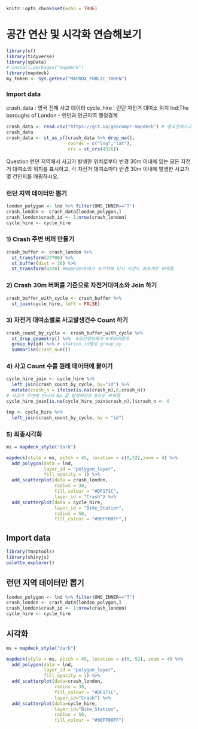 ```{r setup, include=FALSE}
knitr::opts_chunk$set(echo = TRUE)
```

# 공간 연산 및 시각화 연습해보기

```{r}
library(sf)
library(tidyverse)
library(spData)
# install.packages("mapdeck")
library(mapdeck)
my_token <- Sys.getenv("MAPBOX_PUBLIC_TOKEN")
```

### Import data
crash_data : 영국 전체 사고 데이터
cycle_hire : 런던 자전거 대여소 위치
lnd:The boroughs of London - 런던과 인근지역 행정경계

```{r}
crash_data <- read.csv("https://git.io/geocompr-mapdeck") # 영국전체사고
crash_data
crash_data <- st_as_sf(crash_data %>% drop_na(),
                       coords = c("lng","lat"),
                       crs = st_crs(4326))
```

Question
런던 지역에서 사고가 발생한 위치로부터 반경 30m 이내에 있는 모든 자전거 대여소의 위치를 표시하고, 각 자전거 대여소마다 반경 30m 이내에 발생한 사고가 몇 건인지를 매핑하시오.

### 런던 지역 데이터만 뽑기

```{r}
london_polygon <- lnd %>% filter(ONS_INNER=="T")
crash_london <- crash_data[london_polygon,]
crash_london$crash_id <- 1:nrow(crash_london)
cycle_hire <- cycle_hire
```


### 1) Crash 주변 버퍼 만들기
```{r}
crash_buffer <- crash_london %>% 
  st_transform(27700) %>% 
  st_buffer(dist = 30) %>% 
  st_transform(4326) #mapedeck에서 쓰기위해 다시 위경도 좌표계로 바꿔줌
```

### 2) Crash 30m 버퍼를 기준으로 자전거대여소와 Join 하기
```{r}
crash_buffer_with_cycle <- crash_buffer %>% 
  st_join(cycle_hire, left = FALSE)
```

### 3) 자전거 대여소별로 사고발생건수 Count 하기

```{r}
crash_count_by_cycle <- crash_buffer_with_cycle %>% 
  st_drop_geometry() %>%  #공간정보제거 #메모리절약
  group_by(id) %>% # station_id별로 group_by
  summarise(crash_n=n())
```

### 4) 사고 Count 수를 원래 데이터에 붙이기
```{r}
cycle_hire_join <- cycle_hire %>% 
  left_join(crash_count_by_cycle, by="id") %>% 
  mutate(crash_n = ifelse(is.na(crash_n),0,crash_n))
# 사고가 주변에 안나서 Na 값 발생하므로 0으로 바꿔줌
cycle_hire_join[is.na(cycle_hire_join$crash_n),]$crash_n <- 0

tmp <- cycle_hire %>% 
  left_join(crash_count_by_cycle, by = "id")
```

### 5) 최종시각화
```{r}
ms = mapdeck_style("dark")

mapdeck(style = ms, pitch = 45, location = c(0,52),zoom = 4) %>% 
  add_polygon(data = lnd,
              layer_id = "polygon_layer",
              fill_opacity = 1) %>% 
  add_scatterplot(data = crash_london,
                  radius = 30,
                  fill_colour = "#DF171C",
                  layer_id = "Crash") %>% 
  add_scatterplot(data = cycle_hire,
                  layer_id = "Bike_Station",
                  radius = 50,
                  fill_colour = "#00FF00FF",)
```



## Import data
```{r}
library(tmaptools)
library(shinyjs)
palette_explorer()
```


## 런던 지역 데이터만 뽑기
```{r}
london_polygon <- lnd %>% filter(ONS_INNER=="T") 
crash_london <- crash_data[london_polygon,] 
crash_london$crash_id <- 1:nrow(crash_london)
cycle_hire <- cycle_hire
```

## 시각화
```{r}
ms = mapdeck_style("dark")

mapdeck(style = ms, pitch = 45, location = c(0, 52), zoom = 4) %>%
  add_polygon(data = lnd, 
              layer_id = "polygon_layer",
              fill_opacity = 1) %>%
  add_scatterplot(data=crash_london,
                  radius = 30,
                  fill_colour = "#DF171C",
                  layer_id="Crash") %>%
  add_scatterplot(data=cycle_hire,
                  layer_id="Bike_Station",
                  radius = 50,
                  fill_colour = "#00FF00FF")
```

